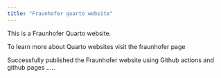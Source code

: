 ```yaml
---
title: "Fraunhofer quarto website"
---
```


This is a Fraunhofer Quarto website.

To learn more about Quarto websites visit the fraunhofer page 

Successfully published the Fraunhofer website using Github actions and github pages .....
